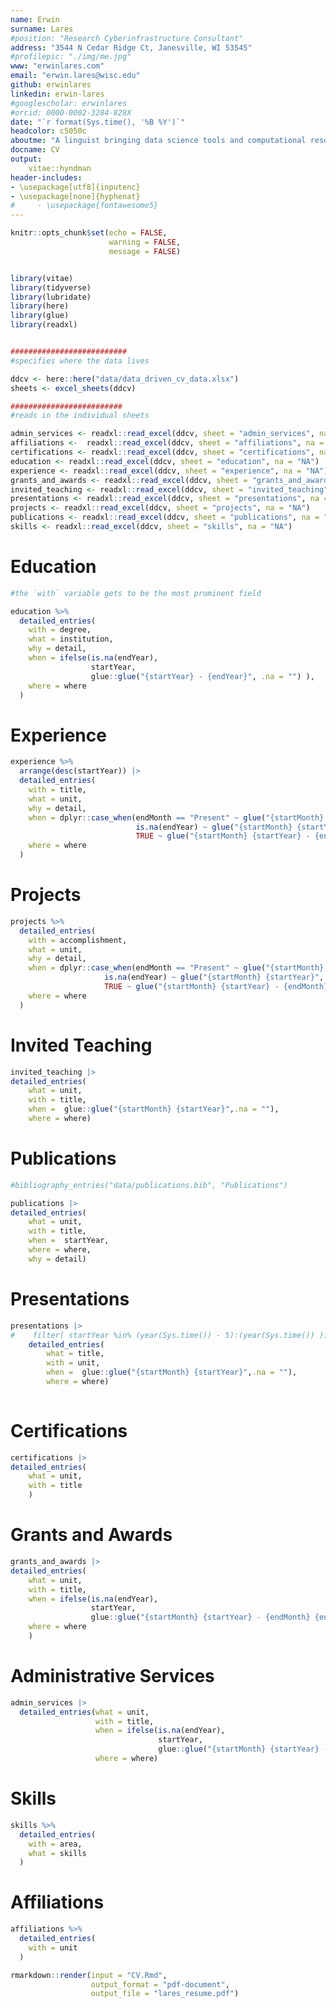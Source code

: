 ```yaml
---
name: Erwin
surname: Lares
#position: "Research Cyberinfrastructure Consultant"
address: "3544 N Cedar Ridge Ct, Janesville, WI 53545"
#profilepic: "./img/me.jpg"
www: "erwinlares.com"
email: "erwin.lares@wisc.edu"
github: erwinlares
linkedin: erwin-lares
#googlescholar: erwinlares
#orcid: 0000-0002-3284-828X
date: "`r format(Sys.time(), '%B %Y')`"
headcolor: c5050c
aboutme: "A linguist bringing data science tools and computational resources to researchers <br/> at the University of Wisconsin-Madison"
docname: CV
output: 
    vitae::hyndman
header-includes:
- \usepackage[utf8]{inputenc}
- \usepackage[none]{hyphenat}
#     - \usepackage{fontawesome5}
---
```




```r
knitr::opts_chunk$set(echo = FALSE,
                      warning = FALSE,
                      message = FALSE)


library(vitae)
library(tidyverse)
library(lubridate)
library(here)
library(glue)
library(readxl)


##########################
#specifies where the data lives

ddcv <- here::here("data/data_driven_cv_data.xlsx")
sheets <- excel_sheets(ddcv)

#########################
#reads in the individual sheets 

admin_services <- readxl::read_excel(ddcv, sheet = "admin_services", na = "NA")
affiliations <-  readxl::read_excel(ddcv, sheet = "affiliations", na = "NA")
certifications <- readxl::read_excel(ddcv, sheet = "certifications", na = "NA")
education <- readxl::read_excel(ddcv, sheet = "education", na = "NA")
experience <- readxl::read_excel(ddcv, sheet = "experience", na = "NA")
grants_and_awards <- readxl::read_excel(ddcv, sheet = "grants_and_awards", na = "NA")
invited_teaching <- readxl::read_excel(ddcv, sheet = "invited_teaching", na = "NA")
presentations <- readxl::read_excel(ddcv, sheet = "presentations", na = "NA")
projects <- readxl::read_excel(ddcv, sheet = "projects", na = "NA")
publications <- readxl::read_excel(ddcv, sheet = "publications", na = "NA")
skills <- readxl::read_excel(ddcv, sheet = "skills", na = "NA")

```


# Education

```r

#the `with` variable gets to be the most prominent field

education %>%
  detailed_entries(
    with = degree,
    what = institution,
    why = detail,
    when = ifelse(is.na(endYear),
                  startYear,
                  glue::glue("{startYear} - {endYear}", .na = "") ),    
    where = where
  )

```

# Experience

```r

experience %>%
  arrange(desc(startYear)) |> 
  detailed_entries(
    with = title,
    what = unit,
    why = detail,
    when = dplyr::case_when(endMonth == "Present" ~ glue("{startMonth} {startYear} - Present",.na = ""),
                            is.na(endYear) ~ glue("{startMonth} {startYear}",.na = ""),
                            TRUE ~ glue("{startMonth} {startYear} - {endMonth} {endYear}",.na = "")),
    where = where
  )

```

# Projects

```r

projects %>%
  detailed_entries(
    with = accomplishment,
    what = unit,
    why = detail,
    when = dplyr::case_when(endMonth == "Present" ~ glue("{startMonth} {startYear} - Present",.na = ""),
                     is.na(endYear) ~ glue("{startMonth} {startYear}",.na = ""),
                     TRUE ~ glue("{startMonth} {startYear} - {endMonth} {endYear}",.na = "")),
    where = where
  )

```

<!-- \pagebreak -->
# Invited Teaching

```r

invited_teaching |> 
detailed_entries(
    what = unit, 
    with = title, 
    when =  glue::glue("{startMonth} {startYear}",.na = ""),
    where = where)

```

# Publications

```r

#bibliography_entries("data/publications.bib", "Publications")

publications |> 
detailed_entries(
    what = unit, 
    with = title, 
    when =  startYear,
    where = where,
    why = detail)

```

# Presentations

```r

presentations |> 
#    filter( startYear %in% (year(Sys.time()) - 5):(year(Sys.time()) )) |> 
    detailed_entries(
        what = title, 
        with = unit, 
        when =  glue::glue("{startMonth} {startYear}",.na = ""),
        where = where)
    

```

# Certifications 

```r

certifications |> 
detailed_entries(
    what = unit, 
    with = title
    )

```

# Grants and Awards 

```r

grants_and_awards |> 
detailed_entries(
    what = unit, 
    with = title,
    when = ifelse(is.na(endYear),
                  startYear,
                  glue::glue("{startMonth} {startYear} - {endMonth} {endYear}",.na = "") ),
    where = where
    )

```

# Administrative Services 

```r

admin_services |> 
  detailed_entries(what = unit, 
                   with = title, 
                   when = ifelse(is.na(endYear),
                                 startYear,
                                 glue::glue("{startMonth} {startYear} - {endMonth} {endYear}",.na = "") ),
                   where = where)

```

# Skills

```r

skills %>%
  detailed_entries(
    with = area,
    what = skills
  )

```

\pagebreak
# Affiliations

```r

affiliations %>%
  detailed_entries(
    with = unit
  )

```


<!-- This sections render the resume version -->

```r
rmarkdown::render(input = "CV.Rmd",
                  output_format = "pdf-document",
                  output_file = "lares_resume.pdf")
```

